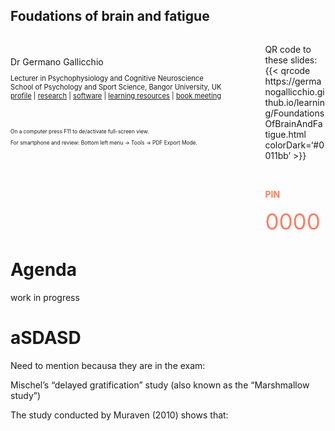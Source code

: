 ## Foudations of brain and fatigue {.nostretch .center}

::::{.columns}
:::{.column width=80%}

<br><br>
Dr Germano Gallicchio <br>
<div style="font-size:0.8em">
Lecturer in Psychophysiology and Cognitive Neuroscience <br>
School of Psychology and Sport Science, Bangor University, UK <br>
[profile](https://www.bangor.ac.uk/staff/spss/germano-gallicchio-530785/en) | [research](https://scholar.google.com/citations?user=i3h3GbMAAAAJ&hl=en) | [software](https://github.com/GermanoGallicchio) | [learning resources](https://germanogallicchio.github.io/learning/) | [book meeting](https://outlook.office.com/book/SHESStaffTutorialandDropInHours@bangoroffice365.onmicrosoft.com/?login_hint)
</div>

<br>

<div style="font-size:0.6em">
On a computer press F11 to de/activate full-screen view.

For smartphone and review: Bottom left menu → Tools → PDF Export Mode.
</div>

:::

:::{.column width=20%}
QR code to<br>these slides:
{{< qrcode https://germanogallicchio.github.io/learning/FoundationsOfBrainAndFatigue.html colorDark='#0011bb' >}}

<br>

<span class="pulse" style="font-weight: bold; color: rgba(255,40,0,0.6);">PIN</span>

<div contenteditable="true" style="
    min-height: 0;
    padding: 0;
    font-size: 2.5em;
    color: rgba(255,40,0,0.6)
">0000</div>

:::

::::

<style>
.pulse {
  animation: pulse 2s ease-in-out infinite;
}

@keyframes pulse {
  0%, 100% { opacity: 1; }
  50% { opacity: 0.3; }
}
</style>

# Agenda

work in progress

# aSDASD {.hidden}

Need to mention becausa they are in the exam:

Mischel's "delayed gratification" study (also known as the "Marshmallow study") 

The study conducted by Muraven (2010) shows that: